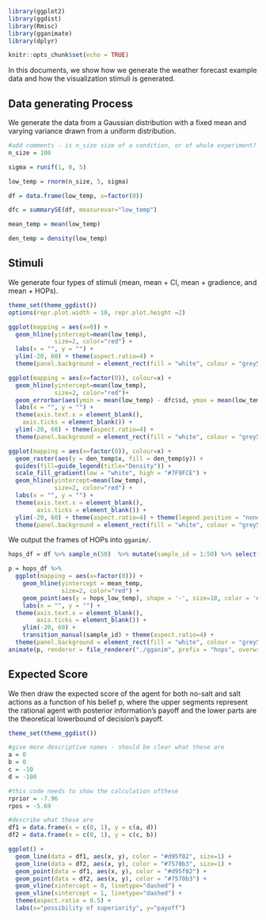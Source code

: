 ```r
library(ggplot2)
library(ggdist)
library(Rmisc)
library(gganimate)
library(dplyr)

knitr::opts_chunk$set(echo = TRUE)
```

In this documents, we show how we generate the weather forecast example data and how the visualization stimuli is generated.

## Data generating Process

We generate the data from a Gaussian distribution with a fixed mean and varying variance drawn from a uniform distribution. 

```r

#add comments - is n_size size of a condition, or of whole experiment? 
n_size = 100

sigma = runif(1, 0, 5)

low_temp = rnorm(n_size, 5, sigma)

df = data.frame(low_temp, x=factor(0))

dfc = summarySE(df, measurevar="low_temp")

mean_temp = mean(low_temp)

den_temp = density(low_temp)
```

## Stimuli

We generate four types of stimuli (mean, mean + CI, mean + gradience, and mean + HOPs).

```r

theme_set(theme_ggdist())
options(repr.plot.width = 10, repr.plot.height =2)

ggplot(mapping = aes(x=0)) +
  geom_hline(yintercept=mean(low_temp),
             size=2, color="red") +
  labs(x = "", y = "") + 
  ylim(-20, 60) + theme(aspect.ratio=4) + 
  theme(panel.background = element_rect(fill = "white", colour = "grey50"))
```

```r
ggplot(mapping = aes(x=factor(0)), colour=x) +
  geom_hline(yintercept=mean(low_temp),
             size=2, color="red")+
  geom_errorbar(aes(ymin = mean(low_temp) - dfc$sd, ymax = mean(low_temp) + dfc$sd), width = 0.2) +
  labs(x = "", y = "") +
  theme(axis.text.x = element_blank(),
    axis.ticks = element_blank()) + 
  ylim(-20, 60) + theme(aspect.ratio=4) + 
  theme(panel.background = element_rect(fill = "white", colour = "grey50"))
```

```r
ggplot(mapping = aes(x=factor(0)), colour=x) +
  geom_raster(aes(y = den_temp$x, fill = den_temp$y)) + 
  guides(fill=guide_legend(title="Density")) +
  scale_fill_gradient(low = "white", high = "#7F9FCE") + 
  geom_hline(yintercept=mean(low_temp),
             size=2, color="red") +
  labs(x = "", y = "") +
  theme(axis.text.x = element_blank(),
        axis.ticks = element_blank()) + 
  ylim(-20, 60) + theme(aspect.ratio=4) + theme(legend.position = "none") + 
  theme(panel.background = element_rect(fill = "white", colour = "grey50"))
```
We output the frames of HOPs into `gganim/`.

```r
hops_df = df %>% sample_n(50)  %>% mutate(sample_id = 1:50) %>% select(hops_low_temp = low_temp, everything())

p = hops_df %>% 
  ggplot(mapping = aes(x=factor(0))) +
    geom_hline(yintercept = mean_temp,
               size=2, color="red") +
    geom_point(aes(y = hops_low_temp), shape = '-', size=10, color = '#7F9FCE') +
    labs(x = "", y = "") + 
  theme(axis.text.x = element_blank(),
        axis.ticks = element_blank()) + 
    ylim(-20, 60) +
    transition_manual(sample_id) + theme(aspect.ratio=4) + 
  theme(panel.background = element_rect(fill = "white", colour = "grey50"))
animate(p, renderer = file_renderer("./gganim", prefix = "hops", overwrite = TRUE), fps = 5)
```


## Expected Score

We then draw the expected score of the agent for both no-salt and salt actions as a function of his belief p, where the upper segments represent the rational agent with posterior information's payoff and the lower parts are the theoretical lowerbound of decision's payoff.

```r
theme_set(theme_ggdist())

#give more descriptive names - should be clear what these are
a = 0
b = 0
c = -10
d = -100

#this code needs to show the calculation ofthese 
rprior = -7.96
rpos = -5.69

#describe what these are
df1 = data.frame(x = c(0, 1), y = c(a, d))
df2 = data.frame(x = c(0, 1), y = c(c, b))

ggplot() +
  geom_line(data = df1, aes(x, y), color = "#d95f02", size=1) +
  geom_line(data = df2, aes(x, y), color = "#7570b3", size=1) +
  geom_point(data = df1, aes(x, y), color = "#d95f02") +
  geom_point(data = df2, aes(x, y), color = "#7570b3") +
  geom_vline(xintercept = 0, linetype="dashed") +
  geom_vline(xintercept = 1, linetype="dashed") +
  theme(aspect.ratio = 0.5) +
  labs(x="possibility of superiority", y="payoff")
```
